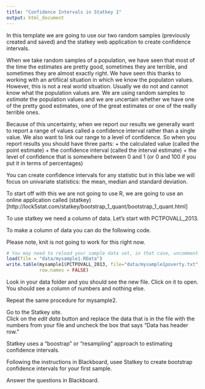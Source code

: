 ```yaml
---
title: "Confidence Intervals in Statkey 1"
output: html_document
---
```


In this template we are going to use our two random samples (previously created and saved)
and the statkey web application to create confidence intervals.

When we take random samples of a population, we have seen that most of the time the estimates
are pretty good, sometimes they are terrible, and sometimes they are almost exactly right.
We have seen this thanks to working with an artifiical situation in which we know the 
populaton values. However, this is not a real world situation.  Usually we do not and
cannot know what the population values are.  We are using random samples to *estimate*
the population values and we are uncertain whether we have one of the pretty good estimates,
one of the great estimates or one of the really terrible ones. 

Because of this uncertainty, when we report our results we generally want to report a
range of values called a confidence interval rather than a single value. We also want to link
our range to a level of confidence.  So when you report results you should have three parts:
 +  the calculated value (called the point estimate)
 +  the confidence interval (called the interval estimate)
 +  the level of confidence that is somewhere between 0 and 1 (or 0 and 100 if you put it in terms of percentages)

You can create confidence intervals for any statistic but in this labe we will focus on
univariate statistics: the mean, median and standard deviation.  
 
 To start off with this we are not going to use R, we are going to use an online application
 called (statkey)[http://lock5stat.com/statkey/bootstrap_1_quant/bootstrap_1_quant.html]
 
 To use statkey we need a column of data.  Let's start with PCTPOVALL_2013.
 
 To make a column of data you can do the following code.
 
 Please note, knit is not going to work for this right now.
 
```r

# You may need to reload your sample data set, in that case, uncomment the line below.
load(file = "data/mysample1.RData")
write.table(mysample1$PCTPOVALL_2013, file="data/mysample1poverty.txt", 
            row.names = FALSE)

```

Look in your data folder and you should see the new file.  Click on it to open.
You should see a column of numbers and nothing else.


Repeat the same procedure for mysample2. 


Go to the Statkey site.  
Click on the *edit data*  button and replace the data that is in the file with the numbers
from your file and uncheck the box that says "Data has header row."

Statkey uses a "boostrap" or "resampling" approach to estimating  confidence intervals. 

Following the instructions in Blackboard, usee Statkey to create bootstrap confidence
intervals for your first sample.

Answer the questions in Blackboard.
